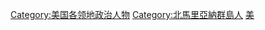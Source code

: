 [[Category:美国各领地政治人物|Category:美国各领地政治人物]]
[[Category:北馬里亞納群島人|Category:北馬里亞納群島人]]
[[Category:大洋洲政治人物|美]]